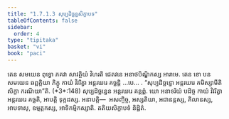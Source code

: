 ```yaml
---
title: "1.7.1.3 សុប្បដិច្ឆន្នសិក្ខាបទ"
tableOfContents: false
sidebar:
  order: 4
type: "tipitaka"
basket: "vi"
book: "paci"
---
```



<DynamicBreadcrumb />

<Division number="578" book="paci">

<Paragraph number="1695" book="paci">
តេន សមយេន ពុទ្ធោ ភគវា សាវត្ថិយំ វិហរតិ ជេតវនេ អនាថបិណ្ឌិកស្ស អារាមេ. តេន ខោ បន សមយេន ឆព្ពគ្គិយា ភិក្ខូ កាយំ វិវរិត្វា អន្តរឃរេ គច្ឆន្តិ …បេ… .
</Paragraph>

<Paragraph number="1696" book="paci">
<Emphasis>“សុប្បដិច្ឆន្នោ អន្តរឃរេ គមិស្សាមីតិ សិក្ខា ករណីយា”</Emphasis>តិ. (*3*:<Emphasis>148</Emphasis>)
</Paragraph>

<Paragraph number="1697" book="paci">
សុប្បដិច្ឆន្នេន អន្តរឃរេ គន្តព្ពំ. យោ អនាទរិយំ បដិច្ច កាយំ វិវរិត្វា អន្តរឃរេ គច្ឆតិ, អាបត្តិ ទុក្កដស្ស.
</Paragraph>

<Paragraph number="1698" book="paci">
អនាបត្តិ—  អសញ្ចិច្ច, អស្សតិយា, អជានន្តស្ស, គិលានស្ស, អាបទាសុ, ឧម្មត្តកស្ស, អាទិកម្មិកស្សាតិ.

</Paragraph>
</Division>

<Paragraph number="1699" type="center" book="paci">
តតិយសិក្ខាបទំ និដ្ឋិតំ.
</Paragraph>